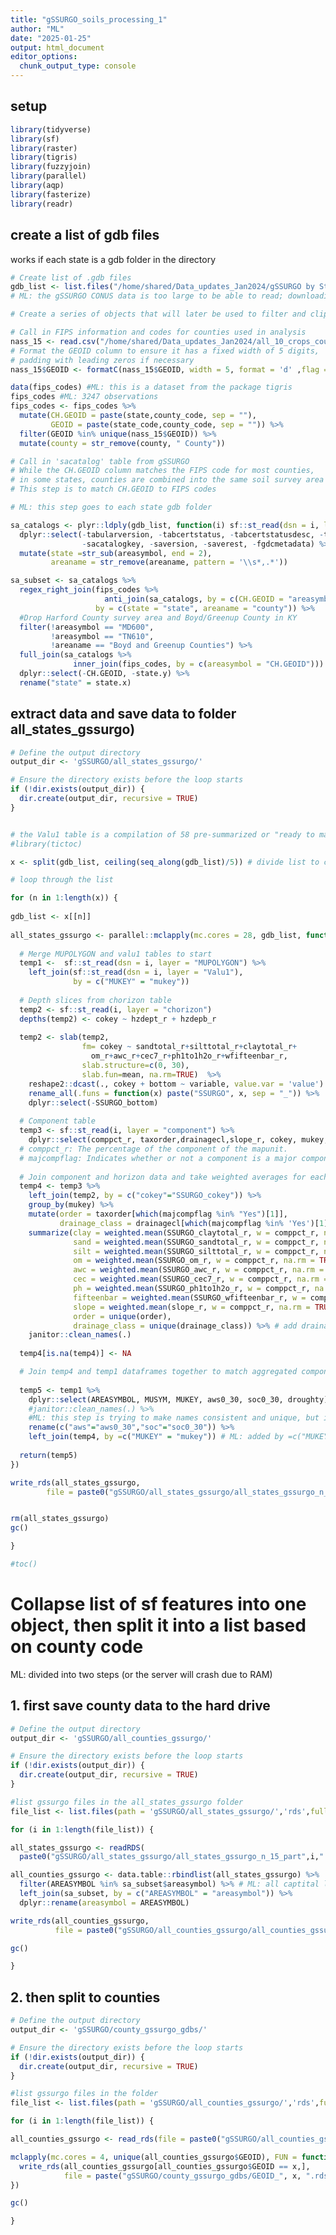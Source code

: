 ```yaml
---
title: "gSSURGO_soils_processing_1"
author: "ML"
date: "2025-01-25"
output: html_document
editor_options: 
  chunk_output_type: console
---
```


## setup

```r

library(tidyverse)
library(sf)
library(raster)
library(tigris)
library(fuzzyjoin)
library(parallel)
library(aqp)
library(fasterize)
library(readr)

```

## create a list of gdb files

works if each state is a gdb folder in the directory

```r

# Create list of .gdb files
gdb_list <- list.files("/home/shared/Data_updates_Jan2024/gSSURGO by State/", full.names = T, pattern = "gdb")
# ML: the gSSURGO CONUS data is too large to be able to read; downloading files by states and read by states

# Create a series of objects that will later be used to filter and clip gSSURGO data----

# Call in FIPS information and codes for counties used in analysis
nass_15 <- read.csv("/home/shared/Data_updates_Jan2024/all_10_crops_county_list_2000_2023.csv")
# Format the GEOID column to ensure it has a fixed width of 5 digits,
# padding with leading zeros if necessary
nass_15$GEOID <- formatC(nass_15$GEOID, width = 5, format = 'd' ,flag = '0')

data(fips_codes) #ML: this is a dataset from the package tigris
fips_codes #ML: 3247 observations
fips_codes <- fips_codes %>%
  mutate(CH.GEOID = paste(state,county_code, sep = ""), 
         GEOID = paste(state_code,county_code, sep = "")) %>%
  filter(GEOID %in% unique(nass_15$GEOID)) %>%  
  mutate(county = str_remove(county, " County")) 

# Call in 'sacatalog' table from gSSURGO
# While the CH.GEOID column matches the FIPS code for most counties, 
# in some states, counties are combined into the same soil survey area
# This step is to match CH.GEOID to FIPS codes

# ML: this step goes to each state gdb folder 

sa_catalogs <- plyr::ldply(gdb_list, function(i) sf::st_read(dsn = i, layer = "sacatalog")) %>%
  dplyr::select(-tabularversion, -tabcertstatus, -tabcertstatusdesc, -tabnasisexportdate, -tabularverest, -tabularversion, 
                -sacatalogkey, -saversion, -saverest, -fgdcmetadata) %>%
  mutate(state =str_sub(areasymbol, end = 2),
         areaname = str_remove(areaname, pattern = '\\s*,.*'))

sa_subset <- sa_catalogs %>%
  regex_right_join(fips_codes %>%
                     anti_join(sa_catalogs, by = c(CH.GEOID = "areasymbol")), 
                   by = c(state = "state", areaname = "county")) %>%
  #Drop Harford County survey area and Boyd/Greenup County in KY
  filter(!areasymbol == "MD600",
         !areasymbol == "TN610",
         !areaname == "Boyd and Greenup Counties") %>%
  full_join(sa_catalogs %>%
              inner_join(fips_codes, by = c(areasymbol = "CH.GEOID"))) %>%
  dplyr::select(-CH.GEOID, -state.y) %>%
  rename("state" = state.x) 

```

## extract data and save data to folder all_states_gssurgo)

```r

# Define the output directory
output_dir <- 'gSSURGO/all_states_gssurgo/'

# Ensure the directory exists before the loop starts
if (!dir.exists(output_dir)) {
  dir.create(output_dir, recursive = TRUE)
}


# the Valu1 table is a compilation of 58 pre-summarized or "ready to map" attributes
#library(tictoc)

x <- split(gdb_list, ceiling(seq_along(gdb_list)/5)) # divide list to combine every 5 states

# loop through the list

for (n in 1:length(x)) {
  
gdb_list <- x[[n]]
  
all_states_gssurgo <- parallel::mclapply(mc.cores = 28, gdb_list, function(i){
  
  # Merge MUPOLYGON and valu1 tables to start
  temp1 <-  sf::st_read(dsn = i, layer = "MUPOLYGON") %>%
    left_join(sf::st_read(dsn = i, layer = "Valu1"),
              by = c("MUKEY" = "mukey")) 
  
  # Depth slices from chorizon table
  temp2 <- sf::st_read(i, layer = "chorizon")
  depths(temp2) <- cokey ~ hzdept_r + hzdepb_r
  
  temp2 <- slab(temp2, 
                fm= cokey ~ sandtotal_r+silttotal_r+claytotal_r+
                  om_r+awc_r+cec7_r+ph1to1h2o_r+wfifteenbar_r, 
                slab.structure=c(0, 30), 
                slab.fun=mean, na.rm=TRUE)  %>%
    reshape2::dcast(., cokey + bottom ~ variable, value.var = 'value') %>%
    rename_all(.funs = function(x) paste("SSURGO", x, sep = "_")) %>%
    dplyr::select(-SSURGO_bottom)  
 
  # Component table
  temp3 <- sf::st_read(i, layer = "component") %>%
    dplyr::select(comppct_r, taxorder,drainagecl,slope_r, cokey, mukey,majcompflag) 
  # comppct_r: The percentage of the component of the mapunit.
  # majcompflag: Indicates whether or not a component is a major component in the mapunit.
  
  # Join component and horizon data and take weighted averages for each map unit
  temp4 <- temp3 %>%
    left_join(temp2, by = c("cokey"="SSURGO_cokey")) %>%
    group_by(mukey) %>%
    mutate(order = taxorder[which(majcompflag %in% "Yes")[1]],
           drainage_class = drainagecl[which(majcompflag %in% 'Yes')[1]]) %>%
    summarize(clay = weighted.mean(SSURGO_claytotal_r, w = comppct_r, na.rm = TRUE),
              sand = weighted.mean(SSURGO_sandtotal_r, w = comppct_r, na.rm = TRUE),
              silt = weighted.mean(SSURGO_silttotal_r, w = comppct_r, na.rm = TRUE),
              om = weighted.mean(SSURGO_om_r, w = comppct_r, na.rm = TRUE),
              awc = weighted.mean(SSURGO_awc_r, w = comppct_r, na.rm = TRUE),
              cec = weighted.mean(SSURGO_cec7_r, w = comppct_r, na.rm = TRUE),
              ph = weighted.mean(SSURGO_ph1to1h2o_r, w = comppct_r, na.rm = TRUE),
              fifteenbar = weighted.mean(SSURGO_wfifteenbar_r, w = comppct_r, na.rm = TRUE),
              slope = weighted.mean(slope_r, w = comppct_r, na.rm = TRUE), # add slope and calculate weighted mean
              order = unique(order),
              drainage_class = unique(drainage_class)) %>% # add drainage class
    janitor::clean_names(.)
  
  temp4[is.na(temp4)] <- NA

  # Join temp4 and temp1 dataframes together to match aggregated component data to mapunits
  
  temp5 <- temp1 %>%
    dplyr::select(AREASYMBOL, MUSYM, MUKEY, aws0_30, soc0_30, droughty) %>%
    #janitor::clean_names(.) %>% 
    #ML: this step is trying to make names consistent and unique, but it gives a break sf object and creates the internal error (can't find 'agr' columns) when renaming in the next step; disable this step will not generate the error
    rename(c("aws"="aws0_30","soc"="soc0_30")) %>%
    left_join(temp4, by =c("MUKEY" = "mukey")) # ML: added by =c("MUKEY" = "mukey")
  
  return(temp5)
})

write_rds(all_states_gssurgo, 
        file = paste0("gSSURGO/all_states_gssurgo/all_states_gssurgo_n_15_part",n,".rds"))


rm(all_states_gssurgo)
gc()

}

#toc()


```


# Collapse list of sf features into one object, then split it into a list based on county code

ML: divided into two steps (or the server will crash due to RAM)

## 1. first save county data to the hard drive 

```r
# Define the output directory
output_dir <- 'gSSURGO/all_counties_gssurgo/'

# Ensure the directory exists before the loop starts
if (!dir.exists(output_dir)) {
  dir.create(output_dir, recursive = TRUE)
}

#list gssurgo files in the all_states_gssurgo folder
file_list <- list.files(path = 'gSSURGO/all_states_gssurgo/','rds',full.names = TRUE)

for (i in 1:length(file_list)) {

all_states_gssurgo <- readRDS(
  paste0("gSSURGO/all_states_gssurgo/all_states_gssurgo_n_15_part",i,".rds"))

all_counties_gssurgo <- data.table::rbindlist(all_states_gssurgo) %>%  
  filter(AREASYMBOL %in% sa_subset$areasymbol) %>% # ML: all captital letters
  left_join(sa_subset, by = c("AREASYMBOL" = "areasymbol")) %>%
  dplyr::rename(areasymbol = AREASYMBOL)

write_rds(all_counties_gssurgo, 
          file = paste0("gSSURGO/all_counties_gssurgo/all_counties_gssurgo_part",i,".rds"))

gc()

}

```

## 2. then split to counties 

```r

# Define the output directory
output_dir <- 'gSSURGO/county_gssurgo_gdbs/'

# Ensure the directory exists before the loop starts
if (!dir.exists(output_dir)) {
  dir.create(output_dir, recursive = TRUE)
}

#list gssurgo files in the folder
file_list <- list.files(path = 'gSSURGO/all_counties_gssurgo/','rds',full.names = TRUE)

for (i in 1:length(file_list)) {

all_counties_gssurgo <- read_rds(file = paste0("gSSURGO/all_counties_gssurgo/all_counties_gssurgo_part",i,".rds"))

mclapply(mc.cores = 4, unique(all_counties_gssurgo$GEOID), FUN = function(x){
  write_rds(all_counties_gssurgo[all_counties_gssurgo$GEOID == x,], 
            file = paste("gSSURGO/county_gssurgo_gdbs/GEOID_", x, ".rds", sep = ""))
})

gc()

}

```
